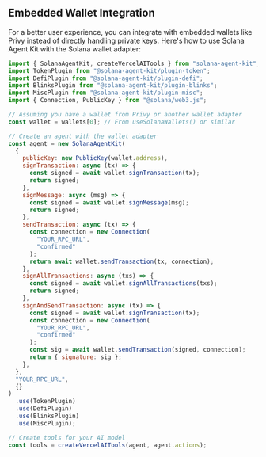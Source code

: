 
## Embedded Wallet Integration

For a better user experience, you can integrate with embedded wallets like Privy instead of directly handling private keys. Here's how to use Solana Agent Kit with the Solana wallet adapter:

```javascript
import { SolanaAgentKit, createVercelAITools } from "solana-agent-kit";
import TokenPlugin from "@solana-agent-kit/plugin-token";
import DefiPlugin from "@solana-agent-kit/plugin-defi";
import BlinksPlugin from "@solana-agent-kit/plugin-blinks";
import MiscPlugin from "@solana-agent-kit/plugin-misc";
import { Connection, PublicKey } from "@solana/web3.js";

// Assuming you have a wallet from Privy or another wallet adapter
const wallet = wallets[0]; // From useSolanaWallets() or similar

// Create an agent with the wallet adapter
const agent = new SolanaAgentKit(
  {
    publicKey: new PublicKey(wallet.address),
    signTransaction: async (tx) => {
      const signed = await wallet.signTransaction(tx);
      return signed;
    },
    signMessage: async (msg) => {
      const signed = await wallet.signMessage(msg);
      return signed;
    },
    sendTransaction: async (tx) => {
      const connection = new Connection(
        "YOUR_RPC_URL",
        "confirmed"
      );
      return await wallet.sendTransaction(tx, connection);
    },
    signAllTransactions: async (txs) => {
      const signed = await wallet.signAllTransactions(txs);
      return signed;
    },
    signAndSendTransaction: async (tx) => {
      const signed = await wallet.signTransaction(tx);
      const connection = new Connection(
        "YOUR_RPC_URL",
        "confirmed"
      );
      const sig = await wallet.sendTransaction(signed, connection);
      return { signature: sig };
    },
  },
  "YOUR_RPC_URL",
  {}
)
  .use(TokenPlugin)
  .use(DefiPlugin)
  .use(BlinksPlugin)
  .use(MiscPlugin);

// Create tools for your AI model
const tools = createVercelAITools(agent, agent.actions);
```
